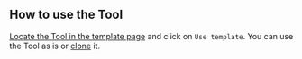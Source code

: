 ## How to use the Tool
[Locate the Tool in the template page](/templates/introduction) and click on `Use template`. 
You can use the Tool as is or 
[clone](/templates/introduction#clone-a-template-create-a-copy-of-a-tool-in-your-account) it.